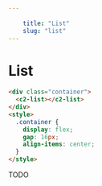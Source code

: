 ```yaml
---
    
    title: "List"
    slug: "list"
---
```




# List

```html tag=MdxCodeBlock
<div class="container">
  <c2-list></c2-list>
</div>
<style>
  .container {
    display: flex;
    gap: 16px;
    align-items: center;
  }
</style>
```

TODO
